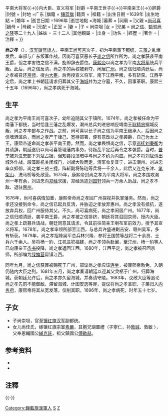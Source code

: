 {{東亞男性歷史人物
|名稱 =尚之孝
|身份 =内大臣、宣义将军
|國家 =
|時代 =
|主君 =
|屆數 =
|最高職務 =
|前任 = [[尚可喜|尚可喜]]
|繼任 = [[尚之信|尚之信]]
|圖片名稱 =
|圖片大小 =
|圖片說明 =
|姓名 =尚之孝
|字 =
|號=
|官職 =都统{{→}}平南大将军{{→}}内大臣、宣义将军
|封爵 =平南王世子{{→}}平南亲王{{→}}辞爵
|封號 =
|封地 =广东
|旗籍 = [[镶蓝旗|镶蓝旗]]
|籍貫 =
|祖籍 =
|出生日期 =1639年
|出生地點 =
|婚年 =
|逝世日期 =1696年
|逝世地點 =海城
|墓葬 =
|祠廟 =
|父親 =[[尚可喜|尚可喜]]
|嫡母 =
|母親 =
|元配 =
|正室 =
|妻 = 
|子 = 尚崇坦
|女 = 
|兄弟 = [[尚之信|尚之信]]、[[额驸|额驸]][[尚之隆|尚之隆]]等二十九人
|姊妹 = 三十二人
|其他親屬 =
|出身 = 
|功名 = 
|經歷 = 
|著作 =
|注釋 =
}}

'''尚之孝'''（{{bd|1639年||1696年|catIdx=S}}），[[汉军八旗|汉军]][[镶蓝旗|镶蓝]][[旗分佐领下人|旗人]]{{refTag|name=列传307|1={{harvnb|佚名撰、王中翰注|1987|p=307}}}}，平南王[[尚可喜|尚可喜]]次子，初为平南藩下[[都统|都统]]，[[三藩之乱|三藩之乱]]爆发后，率部与广东叛军作战。因尚可喜厌恶长子[[尚之信|尚之信]]所作所为，尚之孝获袭平南王爵，但之孝害怕之信不满，旋即辞去爵位。[[康熙帝|康熙帝]]以尚之孝为平南[[大将军|大将军]]统兵平叛。此后，尚之信反清，尚之孝的兵权被剥夺，闲居[[广州|广州]]。尚之信归顺清廷后，尚之孝被召还[[京师|京师]]，授[[内大臣|内大臣]]，后再授宣义将军，南下江西平叛，多有斩获。江西平定后，尚之孝上书朝廷请求归葬其父于[[海城市|海城]]并为之守墓，不久，因事革职。康熙三十五年（1696年），尚之孝病死于海城。

== 生平 ==
尚之孝为平南王尚可喜次子，幼年追随其父于镇所{{refTag|name=列传307}}。1674年，尚之孝被任命为平南藩下都统，当时恰逢三藩之乱爆发，潮州总兵刘进忠响应靖南王[[耿精忠|耿精忠]]据城反叛，尚之孝率部与之作战{{refTag|name=列传307}}。之前，尚可喜以长子尚之信为平南王继承人，后因尚之信嗜酒滥杀，而尚之孝严于律己、宽待部署，便有意改以之孝袭爵，自己为太上王，康熙帝遂命尚之孝袭平南王爵{{refTag|name=列传308|1={{harvnb|佚名撰、王中翰注|1987|p=308}}}}。然而，尚之孝畏惧尚之信，示意[[巡抚|巡抚]][[刘秉衡|刘秉衡]]为其请辞，朝廷遂仍以尚可喜管理藩内事务，待叛乱平定后再令之孝袭爵{{refTag|name=列传308}}。当时，[[普宁|普宁]]被刘进忠部下刘斌占据，但知县段藻暗中与尚之孝约为内应。尚之孝将刘斌诱出城外作战，段藻趁机关闭城门，刘斌大败而走，清军收复普宁，进击潮州{{refTag|name=列传308}}。刘进忠率众抵御，尚之孝三战三捷，阵斩副将陈琏等兵将一千余人，此后又连克东津、[[笔架山_(深圳)|笔架山]]、洗马桥等处敌营{{refTag|name=列传308}}。1675年，康熙帝封尚之孝为平南大将军{{refTag|name=列传308}}。尚之孝围攻潮州一年有余，刘进忠向[[郑经|郑经]]求援，郑经派遣[[刘国轩|刘国轩]]领兵一万余人助战，尚之孝不敌、退驻[[惠州|惠州]]{{refTag|name=列传308}}。

1676年，尚可喜病情加重，康熙帝命尚之孝回广州探视并执掌藩务。然而，尚之孝还没接到命令，尚之信已起兵反清，并胁迫之孝放弃惠州。尚之孝没有抵抗，遂放弃兵权，回广州服侍其父{{refTag|name=列传308}}。不久，尚可喜病死，尚之孝闲居广州。1677年，尚之信归顺清廷，袭平南王爵，尚之孝被之信排挤，朝廷将其召回京师，授内大臣{{refTag|1={{harvnb|赵尔巽等|1988|p=12858}}}}。尚之孝上疏募兵请战，朝廷同意其请求，令其前往简亲王喇布军前效力，授予其宣义将军{{refTag|name=列传308}}。1678年，尚之孝率领所部至江西，与总兵许盛进剿吉安、赣州吴军，多有斩获{{refTag|name=列传308}}。1679年，尚之孝招降吴军总兵林兴隆、参将王国赞等战将二十余员、士兵六千余人{{refTag|name=列传308}}。吴将杨一豹、江机进犯福建，尚之孝领兵赴闽，至[[汀州|汀州]]，杨一豹等人已向康亲王[[杰书|杰书]]投降，尚之孝返回江西{{refTag|name=列传308}}。1680年，江西平定，尚之孝被召回京师，所部编为[[绿营|绿旗营]]留镇江西{{refTag|name=列传308}}。

同年九月，尚之信获罪被赐死于广州，部议尚之孝应该[[连坐|连坐]]，被康熙帝赦免，入朝仍随内大臣之列{{refTag|name=列传308}}。1681年五月，尚之孝奏请朝廷以迎其父灵柩于广州，归葬海城。获朝廷允许后，尚之孝亦久留海城，并奏请守陵{{refTag|name=列传309|1={{harvnb|佚名撰、王中翰注|1987|p=309}}}}。1683年，议政大臣等追论尚之孝先前不能御敌、滞留海城、计图安逸等罪，提议将尚之孝革职、子弟归入[[内务府|内务府]]，康熙帝将其从宽发落，仅削其职{{refTag|name=列传309}}。1696年，尚之孝病死，时年五十七岁{{refTag|name=列传309}}。

== 子女 ==
*子尚崇坦，官至[[镶红旗|镶红旗]][[汉军八旗|汉军]]副都统{{refTag|name=列传309}}。
*女儿尚佳氏，嫁镶红旗宗室[[素嚴|素嚴]]，其胞兄瑚圖禮（子寧仁，孙[[敦誠|敦誠]]、敦敏 ），父奉恩輔國公[[宗室綽克託|綽克託]]，祖父鎮國公[[傅勒赫|傅勒赫]]。

== 参考资料 ==
{{refbegin}}
*{{Cite book|last=佚名撰、王中翰注|title=《清史列传》|publisher=中华书局|year=1987|isbn=9787101003703|url=|ref=harv}}
*{{Cite book|last=赵尔巽等|title=《清史稿》|publisher=中华书局|year=1988|isbn=9787101007503|url=|ref=harv}}
{{refend}}

== 注釋 ==
{{reflist|30em|group=參}}

{{-}}
{{中国皇帝|父 [[尚可喜|尚可喜]]|兄 [[尚之信|尚之信]]|平南亲王|1675年}}

[[Category:鑲藍旗漢軍人|Category:鑲藍旗漢軍人]]
[[Category:清朝亲王|S]]
[[Category:尚姓|Z]]